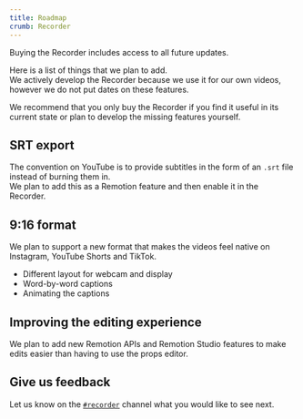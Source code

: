 ```yaml
---
title: Roadmap
crumb: Recorder
---
```


Buying the Recorder includes access to all future updates.

Here is a list of things that we plan to add.  
We actively develop the Recorder because we use it for our own videos, however we do not put dates on these features.

We recommend that you only buy the Recorder if you find it useful in its current state or plan to develop the missing features yourself.

## SRT export

The convention on YouTube is to provide subtitles in the form of an `.srt` file instead of burning them in.  
We plan to add this as a Remotion feature and then enable it in the Recorder.

## 9:16 format

We plan to support a new format that makes the videos feel native on Instagram, YouTube Shorts and TikTok.

- Different layout for webcam and display
- Word-by-word captions
- Animating the captions

## Improving the editing experience

We plan to add new Remotion APIs and Remotion Studio features to make edits easier than having to use the props editor.

## Give us feedback

Let us know on the [`#recorder`](https://remotion.dev/recorder) channel what you would like to see next.
